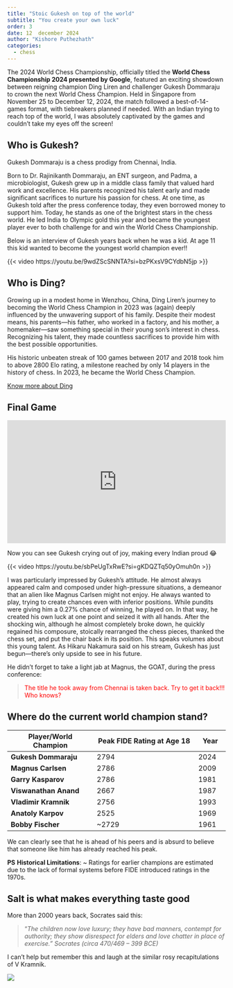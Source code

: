 ```yaml
---
title: "Stoic Gukesh on top of the world"
subtitle: "You create your own luck"
order: 3
date: 12  december 2024
author: "Kishore Puthezhath"
categories:
  - chess
---
```


The 2024 World Chess Championship, officially titled the **World Chess Championship 2024 presented by Google**, featured an exciting showdown between reigning champion Ding Liren and challenger Gukesh Dommaraju to crown the next World Chess Champion. Held in Singapore from November 25 to December 12, 2024, the match followed a best-of-14-games format, with tiebreakers planned if needed. With an Indian trying to reach top of the world, I was absolutely captivated by the games and couldn’t take my eyes off the screen!

## Who is Gukesh?

Gukesh Dommaraju is a chess prodigy from Chennai, India.

Born to Dr. Rajinikanth Dommaraju, an ENT surgeon, and Padma, a microbiologist, Gukesh grew up in a middle class family that valued hard work and excellence. His parents recognized his talent early and made significant sacrifices to nurture his passion for chess. At one time, as Gukesh told after the press conference today, they even borrowed money to support him. Today, he stands as one of the brightest stars in the chess world. He led India to Olympic gold this year and became the youngest player ever to both challenge for and win the World Chess Championship.

Below is an interview of Gukesh years back when he was a kid. At age 11 this kid wanted to become the youngest world champion ever!!

{{< video https://youtu.be/9wdZScSNNTA?si=bzPKxsV9CYdbN5jp >}}

## Who is Ding?

Growing up in a modest home in Wenzhou, China, Ding Liren’s journey to becoming the World Chess Champion in 2023 was (again) deeply influenced by the unwavering support of his family. Despite their modest means, his parents—his father, who worked in a factory, and his mother, a homemaker—saw something special in their young son’s interest in chess. Recognizing his talent, they made countless sacrifices to provide him with the best possible opportunities.

His historic unbeaten streak of 100 games between 2017 and 2018 took him to above 2800 Elo rating, a milestone reached by only 14 players in the history of chess. In 2023, he became the World Chess Champion.

[Know more about Ding](https://en.chessbase.com/post/who-is-ding-liren)

## Final Game

::: {style="position: relative; width: 100%; height: 0; padding-bottom: 56.25%;"}
<iframe src="https://lichess.org/study/embed/LF4x850G/HCFmWifD#0" style="position: absolute; top: 0; left: 0; width: 100%; height: 100%; border: none;">

</iframe>
:::

Now you can see Gukesh crying out of joy, making every Indian proud 😂

{{< video https://youtu.be/sbPeUgTxRwE?si=gKDQZTq50yOmuh0n >}}

I was particularly impressed by Gukesh's attitude. He almost always appeared calm and composed under high-pressure situations, a demeanor that an alien like Magnus Carlsen might not enjoy. He always wanted to play, trying to create chances even with inferior positions. While pundits were giving him a 0.27% chance of winning, he played on. In that way, he created his own luck at one point and seized it with all hands. After the shocking win, although he almost completely broke down, he quickly regained his composure, stoically rearranged the chess pieces, thanked the chess set, and put the chair back in its position. This speaks volumes about this young talent. As Hikaru Nakamura said on his stream, Gukesh has just begun—there’s only upside to see in his future.

He didn’t forget to take a light jab at Magnus, the GOAT, during the press conference:

> ::: {style="color: red"}
> The title he took away from Chennai is taken back. Try to get it back!!! Who knows?
> :::

## Where do the current world champion stand?

| **Player/World Champion** | **Peak FIDE Rating at Age 18** | **Year** |
|---------------------------|--------------------------------|----------|
| **Gukesh Dommaraju**      | 2794                           | 2024     |
| **Magnus Carlsen**        | 2786                           | 2009     |
| **Garry Kasparov**        | 2786                           | 1981     |
| **Viswanathan Anand**     | 2667                           | 1987     |
| **Vladimir Kramnik**      | 2756                           | 1993     |
| **Anatoly Karpov**        | 2525                           | 1969     |
| **Bobby Fischer**         | \~2729                         | 1961     |

We can clearly see that he is ahead of his peers and is absurd to believe that someone like him has already reached his peak.

**PS** **Historical Limitations**: \~ Ratings for earlier champions are estimated due to the lack of formal systems before FIDE introduced ratings in the 1970s.

## Salt is what makes everything taste good

More than 2000 years back, Socrates said this:

> "*The children now love luxury; they have bad manners, contempt for authority; they show disrespect for elders and love chatter in place of exercise." Socrates (circa 470/469 – 399 BCE)*

I can’t help but remember this and laugh at the similar rosy recapitulations of V Kramnik.

![](images/kramnik.png)
